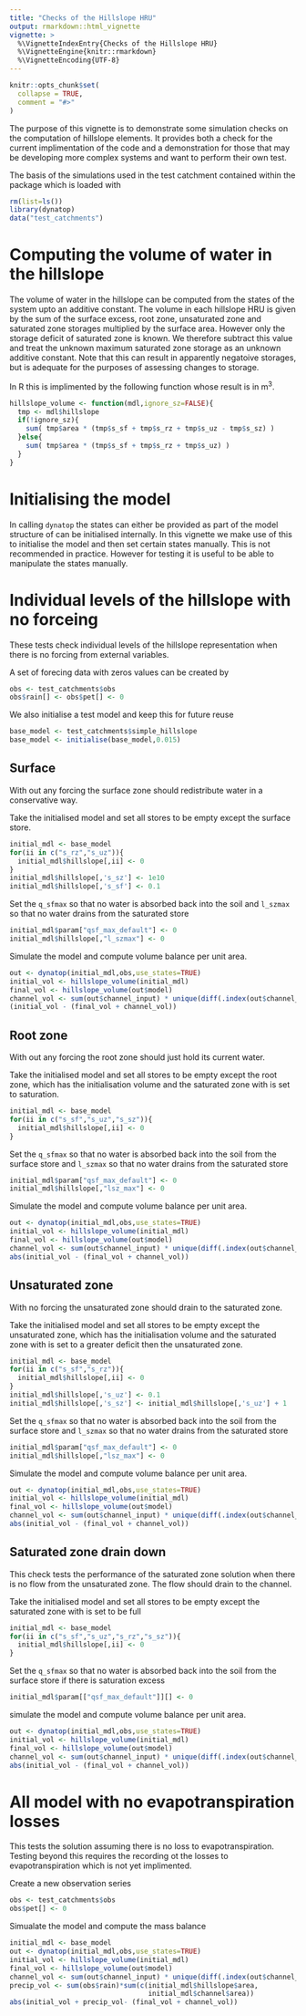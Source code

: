 ```yaml
---
title: "Checks of the Hillslope HRU"
output: rmarkdown::html_vignette
vignette: >
  %\VignetteIndexEntry{Checks of the Hillslope HRU}
  %\VignetteEngine{knitr::rmarkdown}
  %\VignetteEncoding{UTF-8}
---
```


```r
knitr::opts_chunk$set(
  collapse = TRUE,
  comment = "#>"
)
```
The purpose of this vignette is to demonstrate some simulation checks on the computation of hillslope elements. It provides both a check for
the current implimentation of the code and a demonstration for those that may
be developing more complex systems and want to perform their own test.

The basis of the simulations used in the test catchment contained within the
package which is loaded with
```r
rm(list=ls())
library(dynatop)
data("test_catchments")
```

# Computing the volume of water in the hillslope
The volume of water in the hillslope can be computed from the states of the
system upto an additive constant. The volume in each hillslope HRU is given by
the sum of the surface excess, root zone, unsaturated zone and saturated zone
storages multiplied by the surface area. However only the storage deficit of saturated zone
is known. We therefore subtract this value and treat the unknown maximum
saturated zone storage as an unknown additive constant. Note that this can
result in apparently negatoive storages, but is adequate for the purposes of
assessing changes to storage.

In R this is implimented by the following function whose result is in m$^3$.
```r
hillslope_volume <- function(mdl,ignore_sz=FALSE){
  tmp <- mdl$hillslope
  if(!ignore_sz){
    sum( tmp$area * (tmp$s_sf + tmp$s_rz + tmp$s_uz - tmp$s_sz) )
  }else{
    sum( tmp$area * (tmp$s_sf + tmp$s_rz + tmp$s_uz) )
  }
}
```

# Initialising the model
In calling `dynatop` the states can either be provided as part 
of the model structure of can be initialised internally. In this vignette we
make use of this to initialise the model and then set certain states
manually. This is not recommended in practice.
However for
testing it is useful to be able to manipulate the states manually. 

# Individual levels of the hillslope with no forceing

These tests check individual levels of the hillslope representation when there
is no forcing from external variables.

A set of forecing data with zeros values can be created by
```r
obs <- test_catchments$obs
obs$rain[] <- obs$pet[] <- 0
```

We also initialise a test model and keep this for future reuse
```r
base_model <- test_catchments$simple_hillslope
base_model <- initialise(base_model,0.015)
```

## Surface

With out any forcing the surface zone should redistribute water in a
conservative way.

Take the initialised model and set all stores to be empty except the surface
store.

```r
initial_mdl <- base_model
for(ii in c("s_rz","s_uz")){
  initial_mdl$hillslope[,ii] <- 0
}
initial_mdl$hillslope[,'s_sz'] <- 1e10
initial_mdl$hillslope[,'s_sf'] <- 0.1
```

Set the `q_sfmax` so that no water is absorbed back into the soil and
`l_szmax` so that no water drains from the saturated store
```r
initial_mdl$param["qsf_max_default"] <- 0
initial_mdl$hillslope[,"l_szmax"] <- 0
```

Simulate the model and compute volume balance per unit area.
```r
out <- dynatop(initial_mdl,obs,use_states=TRUE)
initial_vol <- hillslope_volume(initial_mdl)
final_vol <- hillslope_volume(out$model)
channel_vol <- sum(out$channel_input) * unique(diff(.index(out$channel_input)))
(initial_vol - (final_vol + channel_vol))
```

## Root zone

With out any forcing the root zone should just hold its current water.

Take the initialised model and set all stores to be empty except the root
zone, which has the initialisation volume and the saturated zone with is set
to saturation.

```r
initial_mdl <- base_model
for(ii in c("s_sf","s_uz","s_sz")){
  initial_mdl$hillslope[,ii] <- 0
}
```

Set the `q_sfmax` so that no water is absorbed back into the soil from the
surface store and
`l_szmax` so that no water drains from the saturated store
```r
initial_mdl$param["qsf_max_default"] <- 0
initial_mdl$hillslope[,"lsz_max"] <- 0
```

Simulate the model and compute volume balance per unit area.
```r
out <- dynatop(initial_mdl,obs,use_states=TRUE)
initial_vol <- hillslope_volume(initial_mdl)
final_vol <- hillslope_volume(out$model)
channel_vol <- sum(out$channel_input) * unique(diff(.index(out$channel_input)))
abs(initial_vol - (final_vol + channel_vol))
```

## Unsaturated zone

With no forcing the unsaturated zone should drain to the saturated zone.

Take the initialised model and set all stores to be empty except the unsaturated
zone, which has the initialisation volume and the saturated zone with is set
to a greater deficit then the unsaturated zone.

```r
initial_mdl <- base_model
for(ii in c("s_sf","s_rz")){
  initial_mdl$hillslope[,ii] <- 0
}
initial_mdl$hillslope[,'s_uz'] <- 0.1
initial_mdl$hillslope[,'s_sz'] <- initial_mdl$hillslope[,'s_uz'] + 1
```

Set the `q_sfmax` so that no water is absorbed back into the soil from the
surface store and
`l_szmax` so that no water drains from the saturated store
```r
initial_mdl$param["qsf_max_default"] <- 0
initial_mdl$hillslope[,"lsz_max"] <- 0
```

Simulate the model and compute volume balance per unit area.
```r
out <- dynatop(initial_mdl,obs,use_states=TRUE)
initial_vol <- hillslope_volume(initial_mdl)
final_vol <- hillslope_volume(out$model)
channel_vol <- sum(out$channel_input) * unique(diff(.index(out$channel_input)))
abs(initial_vol - (final_vol + channel_vol))
```

## Saturated zone drain down

This check tests the performance of the saturated zone solution when there is
no flow from the unsaturated zone. The flow should drain to the channel.

Take the initialised model and set all stores to be empty except the saturated
zone with is set to be full

```r
initial_mdl <- base_model
for(ii in c("s_sf","s_uz","s_rz","s_sz")){
  initial_mdl$hillslope[,ii] <- 0
}
```

Set the `q_sfmax` so that no water is absorbed back into the soil from the
surface store if there is saturation excess
```r
initial_mdl$param[["qsf_max_default"]][] <- 0
```
simulate the model and compute volume balance per unit area.
```r
out <- dynatop(initial_mdl,obs,use_states=TRUE)
initial_vol <- hillslope_volume(initial_mdl)
final_vol <- hillslope_volume(out$model)
channel_vol <- sum(out$channel_input) * unique(diff(.index(out$channel_input)))
abs(initial_vol - (final_vol + channel_vol))
```

# All model with no evapotranspiration losses
This tests the solution assuming there is no loss to
evapotranspiration. Testing beyond this requires the recording ot the losses
to evapotranspiration which is not yet implimented.

Create a new observation series

```r
obs <- test_catchments$obs
obs$pet[] <- 0
```

Simualate the model and compute the mass balance
```r
initial_mdl <- base_model
out <- dynatop(initial_mdl,obs,use_states=TRUE)
initial_vol <- hillslope_volume(initial_mdl)
final_vol <- hillslope_volume(out$model)
channel_vol <- sum(out$channel_input) * unique(diff(.index(out$channel_input)))
precip_vol <- sum(obs$rain)*sum(c(initial_mdl$hillslope$area,
                                  initial_mdl$channel$area))
abs(initial_vol + precip_vol- (final_vol + channel_vol))

```
